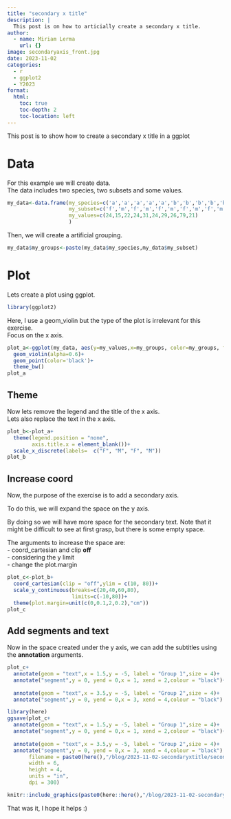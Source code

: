 ```yaml
---
title: "secondary x title"
description: |
  This post is on how to articially create a secondary x title.
author:
  - name: Miriam Lerma
    url: {}
image: secondaryaxis_front.jpg
date: 2023-11-02
categories:
  - r
  - ggplot2
  - Y2023
format:
  html:
    toc: true
    toc-depth: 2
    toc-location: left
---
```



This post is to show how to create a secondary x title in a ggplot


# Data

For this example we will create data.  
The data includes two species, two subsets and some values.

```r
my_data<-data.frame(my_species=c('a','a','a','a','a','b','b','b','b','b'),
                    my_subset=c('f','m','f','m','f','m','f','m','f','m'),
                    my_values=c(24,15,22,24,31,24,29,26,79,21)
                    )
```

Then, we will create a artificial grouping.

```r
my_data$my_groups<-paste(my_data$my_species,my_data$my_subset)
```

# Plot

Lets create a plot using ggplot.

```r
library(ggplot2)
```

Here, I use a geom_violin but the type of the plot is irrelevant for this exercise.   
Focus on the x axis.  
 

```r
plot_a<-ggplot(my_data, aes(y=my_values,x=my_groups, color=my_groups, fill=my_groups)) +
  geom_violin(alpha=0.6)+
  geom_point(color='black')+
  theme_bw()
plot_a
```


## Theme

Now lets remove the legend and the title of the x axis.  
Lets also replace the text in the x axis.

```r
plot_b<-plot_a+
  theme(legend.position = "none",
        axis.title.x = element_blank())+
  scale_x_discrete(labels=  c("F", "M", "F", "M"))
plot_b
```


## Increase coord

Now, the purpose of the exercise is to add a secondary axis.

To do this, we will expand the space on the y axis. 

By doing so we will have more space for the secondary text. Note that it might be difficult to see at first grasp, but there is some empty space. 


The arguments to increase the space are:  
- coord_cartesian and clip **off**  
- considering the y limit  
- change the plot.margin  

```r
plot_c<-plot_b+
  coord_cartesian(clip = "off",ylim = c(10, 80))+
  scale_y_continuous(breaks=c(20,40,60,80), 
                     limits=c(-10,80))+
  theme(plot.margin=unit(c(0,0.1,2,0.2),"cm"))
plot_c
```



## Add segments and text

Now in the space created under the y axis, we can add the subtitles using the **annotation** arguments.  

```r
plot_c+
  annotate(geom = "text",x = 1.5,y = -5, label = "Group 1",size = 4)+
  annotate("segment",y = 0, yend = 0,x = 1, xend = 2,colour = "black")+
  
  annotate(geom = "text",x = 3.5,y = -5, label = "Group 2",size = 4)+
  annotate("segment",y = 0, yend = 0,x = 3, xend = 4,colour = "black")
```

```r
library(here)
ggsave(plot_c+
  annotate(geom = "text",x = 1.5,y = -5, label = "Group 1",size = 4)+
  annotate("segment",y = 0, yend = 0,x = 1, xend = 2,colour = "black")+
  
  annotate(geom = "text",x = 3.5,y = -5, label = "Group 2",size = 4)+
  annotate("segment",y = 0, yend = 0,x = 3, xend = 4,colour = "black"), 
       filename = paste0(here(),"/blog/2023-11-02-secondaryxtitle/secondaryaxis_export.jpg"),
       width = 6, 
       height = 4, 
       units = "in",
       dpi = 300)
```


```r
knitr::include_graphics(paste0(here::here(),"/blog/2023-11-02-secondaryxtitle/secondaryaxis_export.jpg"))
```

That was it, I hope it helps :)